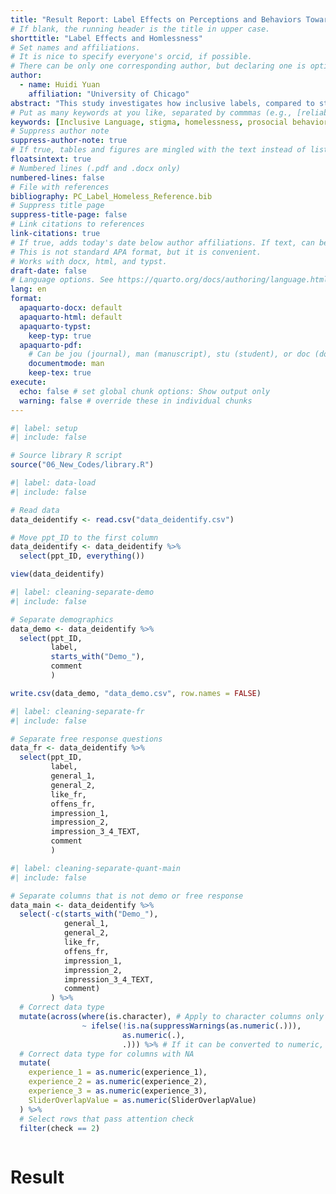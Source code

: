 ```yaml
---
title: "Result Report: Label Effects on Perceptions and Behaviors Toward Unhoused Individuals"
# If blank, the running header is the title in upper case.
shorttitle: "Label Effects and Homlessness"
# Set names and affiliations.
# It is nice to specify everyone's orcid, if possible.
# There can be only one corresponding author, but declaring one is optional.
author:
  - name: Huidi Yuan
    affiliation: "University of Chicago"
abstract: "This study investigates how inclusive labels, compared to stigmatizing terms, shape public perceptions and prosocial behaviors toward unhoused individuals. Drawing on theories of labeling and stigma, we hypothesized that person-centered labels (e.g., “people experiencing housing insecurity”) would reduce stigma and stereotypes (H1) and increase donations (H2). A preregistered online experiment with 400 U.S. adults tested these hypotheses using a between-subjects design. Participants viewed materials referencing either “the homeless” (stigmatizing label) or “people experiencing housing insecurity” (inclusive label). Results supported H1: PC labels significantly reduced stigma and negative stereotypes. However, H2 was unsupported, as donations did not differ between conditions. Stigma negatively correlated with donation amounts, but stereotypes showed no relationship. Exploratory analyses found no moderation by political orientation or age. These findings highlight the potential of PC labels to mitigate stigma, though additional strategies are needed to bridge the gap between attitudinal and behavioral change. Implications for advocacy, policy communication, and future research are discussed."
# Put as many keywords at you like, separated by commmas (e.g., [reliability, validity, generalizability])
keywords: [Inclusive Language, stigma, homelessness, prosocial behavior, labeling effects]
# Suppress author note
suppress-author-note: true
# If true, tables and figures are mingled with the text instead of listed at the end of the document.
floatsintext: true
# Numbered lines (.pdf and .docx only)
numbered-lines: false
# File with references
bibliography: PC_Label_Homeless_Reference.bib
# Suppress title page
suppress-title-page: false
# Link citations to references
link-citations: true
# If true, adds today's date below author affiliations. If text, can be any value.
# This is not standard APA format, but it is convenient.
# Works with docx, html, and typst. 
draft-date: false
# Language options. See https://quarto.org/docs/authoring/language.html
lang: en
format:
  apaquarto-docx: default
  apaquarto-html: default
  apaquarto-typst: 
    keep-typ: true
  apaquarto-pdf:
    # Can be jou (journal), man (manuscript), stu (student), or doc (document)
    documentmode: man
    keep-tex: true
execute:
  echo: false # set global chunk options: Show output only
  warning: false # override these in individual chunks
---
```


```r
#| label: setup
#| include: false

# Source library R script
source("06_New_Codes/library.R")

```

```r
#| label: data-load
#| include: false

# Read data
data_deidentify <- read.csv("data_deidentify.csv")

# Move ppt_ID to the first column
data_deidentify <- data_deidentify %>%
  select(ppt_ID, everything())

view(data_deidentify)
```

```r
#| label: cleaning-separate-demo
#| include: false

# Separate demographics
data_demo <- data_deidentify %>%
  select(ppt_ID, 
         label,
         starts_with("Demo_"), 
         comment
         )

write.csv(data_demo, "data_demo.csv", row.names = FALSE)
```

```r
#| label: cleaning-separate-fr
#| include: false

# Separate free response questions
data_fr <- data_deidentify %>%
  select(ppt_ID, 
         label,
         general_1,
         general_2,
         like_fr,
         offens_fr,
         impression_1, 
         impression_2,
         impression_3_4_TEXT,
         comment
         )
```

```r
#| label: cleaning-separate-quant-main
#| include: false

# Separate columns that is not demo or free response
data_main <- data_deidentify %>%
  select(-c(starts_with("Demo_"),
            general_1,
            general_2,
            like_fr,
            offens_fr,
            impression_1,
            impression_2,
            impression_3_4_TEXT,
            comment)
         ) %>%
  # Correct data type
  mutate(across(where(is.character), # Apply to character columns only
                ~ ifelse(!is.na(suppressWarnings(as.numeric(.))),
                         as.numeric(.), 
                         .))) %>% # If it can be converted to numeric, convert it
  # Correct data type for columns with NA
  mutate(
    experience_1 = as.numeric(experience_1),
    experience_2 = as.numeric(experience_2),
    experience_3 = as.numeric(experience_3),
    SliderOverlapValue = as.numeric(SliderOverlapValue)
  ) %>%
  # Select rows that pass attention check
  filter(check == 2)
  
```

# Result